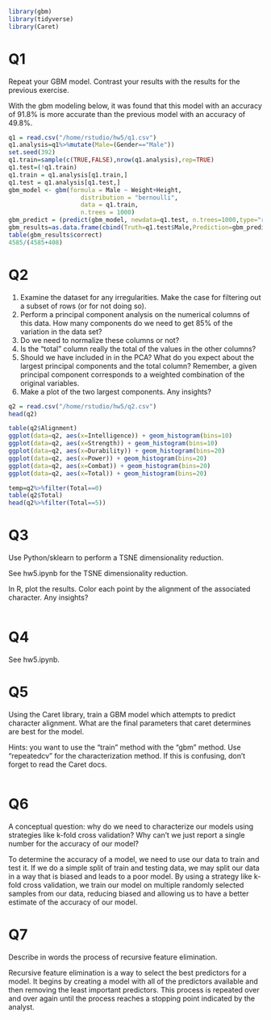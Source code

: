 ```r
library(gbm)
library(tidyverse)
library(Caret)
```
# Q1

Repeat your GBM model. Contrast your results with the results for the previous exercise.

With the gbm modeling below, it was found that this model with an accuracy of 91.8% is more accurate than the previous model with an accuracy of 49.8%.

```r
q1 = read.csv("/home/rstudio/hw5/q1.csv")
q1.analysis=q1%>%mutate(Male=(Gender=="Male"))
set.seed(392)
q1.train=sample(c(TRUE,FALSE),nrow(q1.analysis),rep=TRUE)
q1.test=(!q1.train)
q1.train = q1.analysis[q1.train,]
q1.test = q1.analysis[q1.test,]
gbm_model <- gbm(formula = Male ~ Weight+Height, 
                    distribution = "bernoulli", 
                    data = q1.train,
                    n.trees = 1000)
gbm_predict = (predict(gbm_model, newdata=q1.test, n.trees=1000,type="response")>0.5)
gbm_results=as.data.frame(cbind(Truth=q1.test$Male,Prediction=gbm_predict)) %>% mutate(correct=(Truth==Prediction))
table(gbm_results$correct)
4585/(4585+408)
```

# Q2
1.  Examine the dataset for any irregularities. Make the case for filtering out a subset of rows (or for not doing so).
2.  Perform a principal component analysis on the numerical columns of this data. How many components do we need to get 85% of the variation in the data set?
3.  Do we need to normalize these columns or not?
4.  Is the "total" column really the total of the values in the other columns?
5.  Should we have included in in the PCA? What do you expect about the largest principal components and the total column? Remember, a given principal component corresponds to a weighted combination of the original variables.
6.  Make a plot of the two largest components. Any insights?

```r
q2 = read.csv("/home/rstudio/hw5/q2.csv")
head(q2)

table(q2$Alignment)
ggplot(data=q2, aes(x=Intelligence)) + geom_histogram(bins=10)
ggplot(data=q2, aes(x=Strength)) + geom_histogram(bins=10)
ggplot(data=q2, aes(x=Durability)) + geom_histogram(bins=20)
ggplot(data=q2, aes(x=Power)) + geom_histogram(bins=20)
ggplot(data=q2, aes(x=Combat)) + geom_histogram(bins=20)
ggplot(data=q2, aes(x=Total)) + geom_histogram(bins=20)

temp=q2%>%filter(Total==0)
table(q2$Total)
head(q2%>%filter(Total==5))
```

# Q3

Use Python/sklearn to perform a TSNE dimensionality reduction.

See hw5.ipynb for the TSNE dimensionality reduction.

In R, plot the results. Color each point by the alignment of the associated character. Any insights?

```r

```

# Q4

See hw5.ipynb.

# Q5

Using the Caret library, train a GBM model which attempts to predict character alignment. What are the final parameters that caret determines are best for the model.

Hints: you want to use the "train" method with the "gbm" method. Use "repeatedcv" for the characterization method. If this is confusing, don't forget to read the Caret docs.

```r

```

# Q6

A conceptual question: why do we need to characterize our models using strategies like k-fold cross validation? Why can't we just report a single number for the accuracy of our model?

To determine the accuracy of a model, we need to use our data to train and test it. If we do a simple split of train and testing data, we may split our data in a way that is biased and leads to a poor model. By using a strategy like k-fold cross validation, we train our model on multiple randomly selected samples from our data, reducing biased and allowing us to have a better estimate of the accuracy of our model.

# Q7

Describe in words the process of recursive feature elimination. 

Recursive feature elimination is a way to select the best predictors for a model. It begins by creating a model with all of the predictors available and then removing the least important predictors. This process is repeated over and over again until the process reaches a stopping point indicated by the analyst.